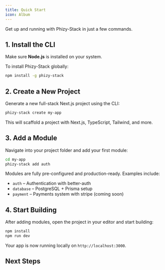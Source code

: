 ```yaml
---
title: Quick Start
icon: Album
---
```


Get up and running with Phizy-Stack in just a few commands.

## 1. Install the CLI

Make sure **Node.js** is installed on your system.

To install Phizy-Stack globally:

```bash
npm install -g phizy-stack
```

## 2. Create a New Project

Generate a new full-stack Next.js project using the CLI:

```bash
phizy-stack create my-app
```

This will scaffold a project with Next.js, TypeScript, Tailwind, and more.

## 3. Add a Module

Navigate into your project folder and add your first module:

```bash
cd my-app
phizy-stack add auth
```

Modules are fully pre-configured and production-ready. Examples include:

- `auth` – Authentication with better-auth
- `database` – PostgreSQL + Prisma setup
- `payment` – Payments system with stripe (coming soon)

## 4. Start Building

After adding modules, open the project in your editor and start building:

```bash
npm install
npm run dev
```

Your app is now running locally on `http://localhost:3000`.

## Next Steps

<Cards>
  <Card title="Explore Modules" href="/docs/modules" />
  <Card title="CLI Commands" href="/docs/cli" />
  <Card title="Project Structure" href="/docs/structure" />
</Cards>
